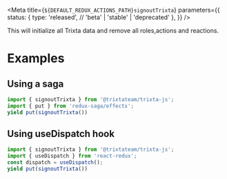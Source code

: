 
<Meta
  title={`${DEFAULT_REDUX_ACTIONS_PATH}signoutTrixta`}
  parameters={{
    status: {
      type: 'released', // 'beta' | 'stable' | 'deprecated'
    },
  }}
/>

<Title>signoutTrixta</Title>
<Description>
  This will initialize all Trixta data and remove all roles,actions and
  reactions.
</Description>

# Examples

## Using a saga

```javascript
import { signoutTrixta } from '@trixtateam/trixta-js';
import { put } from 'redux-saga/effects';
yield put(signoutTrixta())

```

## Using useDispatch hook

```javascript
import { signoutTrixta } from '@trixtateam/trixta-js';
import { useDispatch } from 'react-redux';
const dispatch = useDispatch();
yield put(signoutTrixta())

```

<ArgsTable of={DocsGenerator} />
